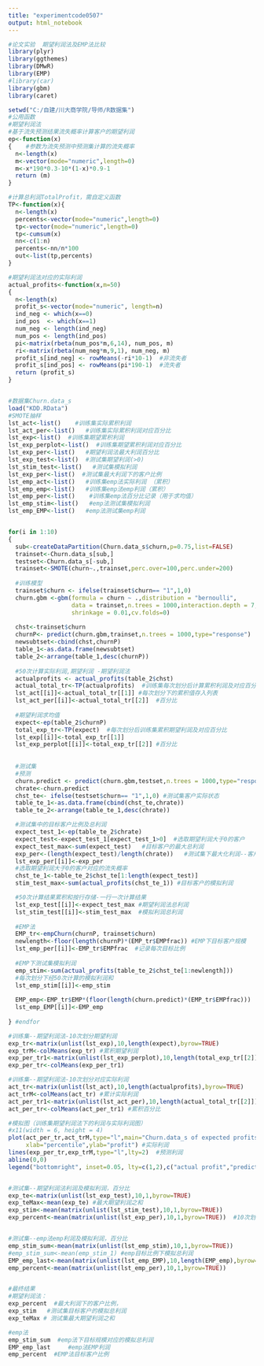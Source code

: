---
title: "experimentcode0507"
output: html_notebook
---



```{r echo=TRUE,eval=FALSE}
#论文实验  期望利润法及EMP法比较
library(plyr)
library(ggthemes)
library(DMwR)
library(EMP)
#library(car)
library(gbm)
library(caret)

setwd("C:/自建/川大商学院/导师/R数据集")
#公用函数
#期望利润法
#基于流失预测结果流失概率计算客户的期望利润
ep<-function(x)
{    #参数为流失预测中预测集计算的流失概率
  n<-length(x)
  m<-vector(mode="numeric",length=0)     
  m<-x*190*0.3-10*(1-x)*0.9-1  
  return (m)
}

#计算总利润TotalProfit，需自定义函数
TP<-function(x){
  n<-length(x)
  percents<-vector(mode="numeric",length=0)
  tp<-vector(mode="numeric",length=0)
  tp<-cumsum(x)
  nn<-c(1:n)
  percents<-nn/n*100
  out<-list(tp,percents)
}

#期望利润法对应的实际利润
actual_profits<-function(x,m=50)
{    
  n<-length(x)
  profit_s<-vector(mode="numeric", length=n)
  ind_neg <- which(x==0)
  ind_pos  <- which(x==1)
  num_neg <- length(ind_neg)
  num_pos <- length(ind_pos)
  pi<-matrix(rbeta(num_pos*m,6,14), num_pos, m)
  ri<-matrix(rbeta(num_neg*m,9,1), num_neg, m)
  profit_s[ind_neg] <- rowMeans(-ri*10-1)  #非流失者
  profit_s[ind_pos] <- rowMeans(pi*190-1)  #流失者
  return (profit_s)
}


#数据集Churn.data_s
load("KDD.RData")
#SMOTE抽样
lst_act<-list()    #训练集实际累积利润
lst_act_per<-list()   #训练集实际累积利润对应百分比
lst_exp<-list()  #训练集期望累积利润
lst_exp_perplot<-list()  #训练集期望累积利润对应百分比
lst_exp_per<-list()   #期望利润法最大利润百分比
lst_exp_test<-list()  #测试集期望利润(>0)
lst_stim_test<-list()   #测试集模拟利润
lst_exp_per<-list()  #测试集最大利润下的客户比例
lst_emp_act<-list()   #训练集emp法实际利润 （累积）
lst_emp_emp<-list()   #训练集emp法emp利润（累积）
lst_emp_per<-list()    #训练集emp法百分比记录（用于求均值）
lst_emp_stim<-list()   #emp法测试集模拟利润
lst_emp_EMP<-list()   #emp法测试集emp利润


for(i in 1:10)
{
  sub<-createDataPartition(Churn.data_s$churn,p=0.75,list=FALSE)
  trainset<-Churn.data_s[sub,]
  testset<-Churn.data_s[-sub,]
  trainset<-SMOTE(churn~.,trainset,perc.over=100,perc.under=200)
  
  #训练模型
  trainset$churn <- ifelse(trainset$churn== "1",1,0)
  churn.gbm <-gbm(formula = churn ~ .,distribution = "bernoulli",
                  data = trainset,n.trees = 1000,interaction.depth = 7,
                  shrinkage = 0.01,cv.folds=0)
  
  chst<-trainset$churn
  churnP<- predict(churn.gbm,trainset,n.trees = 1000,type="response") 
  newsubtset<-cbind(chst,churnP)
  table_1<-as.data.frame(newsubtset)
  table_2<-arrange(table_1,desc(churnP))
  
  #50次计算实际利润,期望利润 -期望利润法
  actualprofits <- actual_profits(table_2$chst) 
  actual_total_tr<-TP(actualprofits)  #训练集每次划分后计算累积利润及对应百分比
  lst_act[[i]]<-actual_total_tr[[1]] #每次划分下的累积值存入列表
  lst_act_per[[i]]<-actual_total_tr[[2]]  #百分比  
  
  #期望利润求均值
  expect<-ep(table_2$churnP)
  total_exp_tr<-TP(expect)  #每次划分后训练集累积期望利润及对应百分比
  lst_exp[[i]]<-total_exp_tr[[1]]
  lst_exp_perplot[[i]]<-total_exp_tr[[2]] #百分比
  
  
  #测试集
  #预测
  churn.predict <- predict(churn.gbm,testset,n.trees = 1000,type="response")
  chrate<-churn.predict 
  chst_te<- ifelse(testset$churn== "1",1,0) #测试集客户实际状态
  table_te_1<-as.data.frame(cbind(chst_te,chrate))
  table_te_2<-arrange(table_te_1,desc(chrate))

  #测试集中的目标客户比例及总利润
  expect_test_1<-ep(table_te_2$chrate)
  expect_test<-expect_test_1[expect_test_1>0]  #选取期望利润大于0的客户 
  expect_test_max<-sum(expect_test)   #目标客户的最大总利润
  exp_per<-(length(expect_test)/length(chrate))   #测试集下最大化利润--客户比例
  lst_exp_per[[i]]<-exp_per
  #选取期望利润大于0的客户对应的流失概率
  chst_te_1<-table_te_2$chst_te[1:length(expect_test)]       
  stim_test_max<-sum(actual_profits(chst_te_1)) #目标客户的模拟利润

  #50次计算结果累积和按行存储-一行一次计算结果
  lst_exp_test[[i]]<-expect_test_max #期望利润法总利润
  lst_stim_test[[i]]<-stim_test_max  #模拟利润总利润
  
  #EMP法
  EMP_tr<-empChurn(churnP, trainset$churn)
  newlength<-floor(length(churnP)*(EMP_tr$EMPfrac)) #EMP下目标客户规模
  lst_emp_per[[i]]<-EMP_tr$EMPfrac  #记录每次目标比例
  
  #EMP下测试集模拟利润
  emp_stim<-sum(actual_profits(table_te_2$chst_te[1:newlength]))
  #每次划分下经50次计算的模拟利润和
  lst_emp_stim[[i]]<-emp_stim
  
  EMP_emp<-EMP_tr$EMP*(floor(length(churn.predict)*(EMP_tr$EMPfrac)))       #EMP法每次划分下EMP总利润
  lst_emp_EMP[[i]]<-EMP_emp
  
} #endfor

#训练集--期望利润法-10次划分期望利润
exp_tr<-matrix(unlist(lst_exp),10,length(expect),byrow=TRUE)
exp_trM<-colMeans(exp_tr) #累积期望利润
exp_per_tr1<-matrix(unlist(lst_exp_perplot),10,length(total_exp_tr[[2]]),byrow=TRUE)
exp_per_tr<-colMeans(exp_per_tr1)

#训练集--期望利润法-10次划分对应实际利润
act_tr<-matrix(unlist(lst_act),10,length(actualprofits),byrow=TRUE)
act_trM<-colMeans(act_tr) #累计实际利润
act_per_tr1<-matrix(unlist(lst_act_per),10,length(actual_total_tr[[2]]),byrow=TRUE) #对应累积百分比
act_per_tr<-colMeans(act_per_tr1) #累积百分比

#模拟图（训练集期望利润法下的利润与实际利润图）
#x11(width = 6, height = 4)
plot(act_per_tr,act_trM,type="l",main="Churn.data_s of expected profits",
     xlab="percentile",ylab="profit") #实际利润
lines(exp_per_tr,exp_trM,type="l",lty=2)  #预测利润
abline(0,0)
legend("bottomright", inset=0.05, lty=c(1,2),c("actual profit","predict profit"))


#测试集--期望利润法利润及模拟利润，百分比
exp_te<-matrix(unlist(lst_exp_test),10,1,byrow=TRUE)
exp_teMax<-mean(exp_te) #最大期望利润之和
exp_stim<-mean(matrix(unlist(lst_stim_test),10,1,byrow=TRUE))
exp_percent<-mean(matrix(unlist(lst_exp_per),10,1,byrow=TRUE))  #10次划分后期望利润法最大利润下的平均客户比例


#测试集--emp法emp利润及模拟利润，百分比
emp_stim_sum<-mean(matrix(unlist(lst_emp_stim),10,1,byrow=TRUE))
#emp_stim_sum<-mean(emp_stim_1) #emp目标比例下模拟总利润
EMP_emp_last<-mean(matrix(unlist(lst_emp_EMP),10,length(EMP_emp),byrow=TRUE))  #emp法10次划分的平均EMP利润
emp_percent<-mean(matrix(unlist(lst_emp_per),10,1,byrow=TRUE))  


#最终结果
#期望利润法：
exp_percent  #最大利润下的客户比例，
exp_stim   #测试集目标客户的模拟总利润
exp_teMax # 测试集最大期望利润之和

#emp法
emp_stim_sum  #emp法下目标规模对应的模拟总利润
EMP_emp_last     #emp法EMP利润
emp_percent  #EMP法目标客户比例





```

